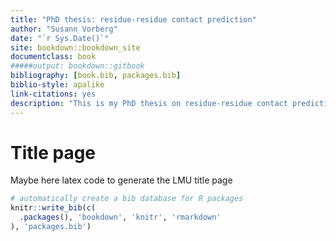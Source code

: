 ```yaml
--- 
title: "PhD thesis: residue-residue contact prediction"
author: "Susann Vorberg"
date: "`r Sys.Date()`"
site: bookdown::bookdown_site
documentclass: book
#####output: bookdown::gitbook
bibliography: [book.bib, packages.bib]
biblio-style: apalike
link-citations: yes
description: "This is my PhD thesis on residue-residue contact prediction."
---
```


# Title page

Maybe here latex code to generate the LMU title page

```r
# automatically create a bib database for R packages
knitr::write_bib(c(
  .packages(), 'bookdown', 'knitr', 'rmarkdown'
), 'packages.bib')
```
